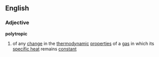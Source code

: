 ==English==
===Adjective===
'''polytropic'''
#{{physics}} of any [[change]] in the [[thermodynamic]] [[properties]] of a [[gas]] in which its [[specific heat]] remains [[constant]]